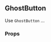 

<Meta
  decorators={[withKnobs]}
  component={GhostButton}
  title="Buttons|GhostButton"
/>

<div style={{ position: 'relative', bottom: '20px' }}>

  ## GhostButton

  Use ``GhostButton`` ...

  ### Props

  <div style={{ position: 'relative', bottom: '20px' }}>
    <Props of={GhostButton} />
  </div>

</div>
